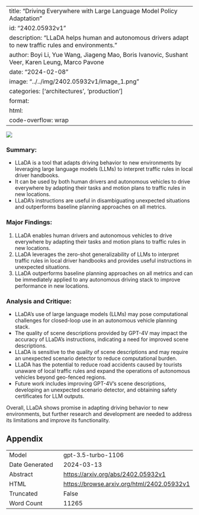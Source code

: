 
---
title: "Driving Everywhere with Large Language Model Policy Adaptation"
id: "2402.05932v1"
description: "LLaDA helps human and autonomous drivers adapt to new traffic rules and environments."
author: Boyi Li, Yue Wang, Jiageng Mao, Boris Ivanovic, Sushant Veer, Karen Leung, Marco Pavone
date: "2024-02-08"
image: "../../img/2402.05932v1/image_1.png"
categories: ['architectures', 'production']
format:
  html:
    code-overflow: wrap
---

![](../../img/2402.05932v1/image_1.png)

### Summary:
- LLaDA is a tool that adapts driving behavior to new environments by leveraging large language models (LLMs) to interpret traffic rules in local driver handbooks.
- It can be used by both human drivers and autonomous vehicles to drive everywhere by adapting their tasks and motion plans to traffic rules in new locations.
- LLaDA's instructions are useful in disambiguating unexpected situations and outperforms baseline planning approaches on all metrics.

### Major Findings:
1. LLaDA enables human drivers and autonomous vehicles to drive everywhere by adapting their tasks and motion plans to traffic rules in new locations.
2. LLaDA leverages the zero-shot generalizability of LLMs to interpret traffic rules in local driver handbooks and provides useful instructions in unexpected situations.
3. LLaDA outperforms baseline planning approaches on all metrics and can be immediately applied to any autonomous driving stack to improve performance in new locations.

### Analysis and Critique:
- LLaDA's use of large language models (LLMs) may pose computational challenges for closed-loop use in an autonomous vehicle planning stack.
- The quality of scene descriptions provided by GPT-4V may impact the accuracy of LLaDA's instructions, indicating a need for improved scene descriptions.
- LLaDA is sensitive to the quality of scene descriptions and may require an unexpected scenario detector to reduce computational burden.
- LLaDA has the potential to reduce road accidents caused by tourists unaware of local traffic rules and expand the operations of autonomous vehicles beyond geo-fenced regions.
- Future work includes improving GPT-4V's scene descriptions, developing an unexpected scenario detector, and obtaining safety certificates for LLM outputs.

Overall, LLaDA shows promise in adapting driving behavior to new environments, but further research and development are needed to address its limitations and improve its functionality.

## Appendix

|          |          |
|----------|----------|
| Model     | gpt-3.5-turbo-1106       |
| Date Generated     | 2024-03-13       |
| Abstract | [https://arxiv.org/abs/2402.05932v1](https://arxiv.org/abs/2402.05932v1)        |
| HTML     | [https://browse.arxiv.org/html/2402.05932v1](https://browse.arxiv.org/html/2402.05932v1)       |
| Truncated       | False       |
| Word Count       | 11265       |